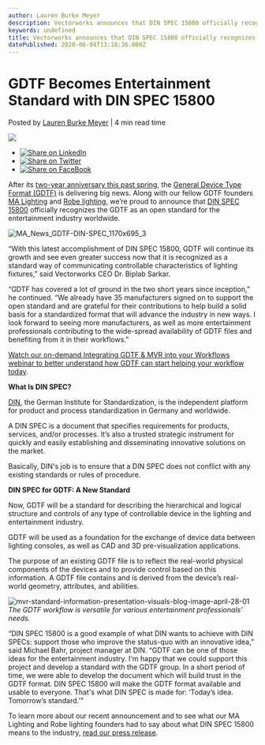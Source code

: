 ```yaml
---
author: Lauren Burke Meyer
description: Vectorworks announces that DIN SPEC 15800 officially recognizes the GDTF as an open standard for the entertainment industry worldwide.
keywords: undefined
title: Vectorworks announces that DIN SPEC 15800 officially recognizes the GDTF as an open standard for the entertainment industry worldwide. 
datePublished: 2020-06-04T13:18:36.000Z
---
```

  

# GDTF Becomes Entertainment Standard with DIN SPEC 15800

 Posted by [Lauren Burke Meyer](https://blog.vectorworks.net/author/laurenburke) | 4 min read time 

![](https://blog.vectorworks.net/hubfs/mvr-standard-information-presentation-visuals-blog-image-april-28-01.jpg) 

* [![Share on LinkedIn](https://2659751.fs1.hubspotusercontent-na1.net/hubfs/2659751/michaelDemo/share-LI.png)](http://www.linkedin.com/shareArticle?mini=true&url=https%3A%2F%2Fblog.vectorworks.net%2Fgdtf-becomes-entertainment-standard-with-din-spec-15800)
* [![Share on Twitter](https://2659751.fs1.hubspotusercontent-na1.net/hubfs/2659751/michaelDemo/share-TW.png)](https://www.twitter.com/share?text=GDTF%20Becomes%20Entertainment%20Standard%20with%20DIN%20SPEC%2015800&url=https%3A%2F%2Fblog.vectorworks.net%2Fgdtf-becomes-entertainment-standard-with-din-spec-15800&via=PMGTweets)
* [![Share on FaceBook](https://2659751.fs1.hubspotusercontent-na1.net/hubfs/2659751/michaelDemo/share-FB.png)](https://www.facebook.com/sharer/sharer.php?u=https%3A%2F%2Fblog.vectorworks.net%2Fgdtf-becomes-entertainment-standard-with-din-spec-15800)

After its [two-year anniversary this past spring](/meet-the-open-data-format-that-will-change-the-entertainment-industry?utm%5Fcampaign=blog&utm%5Fmedium=planetvectorworks&utm%5Fsource=intext&utm%5Fcontent=060420gdtfdinspec), the [General Device Type Format (GDTF)](https://gdtf-share.com/) is delivering big news. Along with our fellow GDTF founders [MA Lighting](https://www.malighting.com/) and [Robe lighting](https://www.robe.cz/), we’re proud to announce that [DIN SPEC 15800](https://www.beuth.de/en/technical-rule/din-spec-15800/324748671) officially recognizes the GDTF as an open standard for the entertainment industry worldwide.

![MA_News_GDTF-DIN-SPEC_1170x695_3](https://blog.vectorworks.net/hs-fs/hubfs/MA_News_GDTF-DIN-SPEC_1170x695_3.jpg?width=1170&name=MA_News_GDTF-DIN-SPEC_1170x695_3.jpg)

“With this latest accomplishment of DIN SPEC 15800, GDTF will continue its growth and see even greater success now that it is recognized as a standard way of communicating controllable characteristics of lighting fixtures,” said Vectorworks CEO Dr. Biplab Sarkar.

“GDTF has covered a lot of ground in the two short years since inception,” he continued. “We already have 35 manufacturers signed on to support the open standard and are grateful for their contributions to help build a solid basis for a standardized format that will advance the industry in new ways. I look forward to seeing more manufacturers, as well as more entertainment professionals contributing to the wide-spread availability of GDTF files and benefiting from it in their workflows.” 

[Watch our on-demand Integrating GDTF & MVR into your Workflows webinar to better understand how GDTF can start helping your workflow today](https://university.vectorworks.net/mod/scorm/player.php?scoid=710&cm=694?utm%5Fcampaign=blog&utm%5Fmedium=planetvectorworks&utm%5Fsource=intext&utm%5Fcontent=060420gdtfdinspec).

**What Is DIN SPEC?**

[DIN](https://www.din.de/en/innovation-and-research/din-spec-en), the German Institute for Standardization, is the independent platform for product and process standardization in Germany and worldwide.

A DIN SPEC is a document that specifies requirements for products, services, and/or processes. It’s also a trusted strategic instrument for quickly and easily establishing and disseminating innovative solutions on the market.

Basically, DIN's job is to ensure that a DIN SPEC does not conflict with any existing standards or rules of procedure.

**DIN SPEC for GDTF: A New Standard**

Now, GDTF will be a standard for describing the hierarchical and logical structure and controls of any type of controllable device in the lighting and entertainment industry.

GDTF will be used as a foundation for the exchange of device data between lighting consoles, as well as CAD and 3D pre-visualization applications.

The purpose of an existing GDTF file is to reflect the real-world physical components of the devices and to provide control based on this information. A GDTF file contains and is derived from the device’s real-world geometry, attributes, and abilities.

![mvr-standard-information-presentation-visuals-blog-image-april-28-01](https://blog.vectorworks.net/hs-fs/hubfs/mvr-standard-information-presentation-visuals-blog-image-april-28-01.jpg?width=3048&name=mvr-standard-information-presentation-visuals-blog-image-april-28-01.jpg)_The GDTF workflow is versatile for various entertainment professionals’ needs._

“DIN SPEC 15800 is a good example of what DIN wants to achieve with DIN SPECs: support those who improve the status-quo with an innovative idea,” said Michael Bahr, project manager at DIN. “GDTF can be one of those ideas for the entertainment industry. I'm happy that we could support this project and develop a standard with the GDTF group. In a short period of time, we were able to develop the document which will build trust in the GDTF format. DIN SPEC 15800 will make the GDTF format available and usable to everyone. That's what DIN SPEC is made for: ‘Today’s idea. Tomorrow’s standard.’”

To learn more about our recent announcement and to see what our MA Lighting and Robe lighting founders had to say about what DIN SPEC 15800 means to the industry, [read our press release](https://www.vectorworks.net/news/press-releases/vectorworks-inc-ma-lighting-and-robe-lighting-announce-din-spec-15800-recognition-for-gdtf-?utm%5Fcampaign=blog&utm%5Fmedium=planetvectorworks&utm%5Fsource=cta&utm%5Fcontent=060420gdtfdinspec).

  